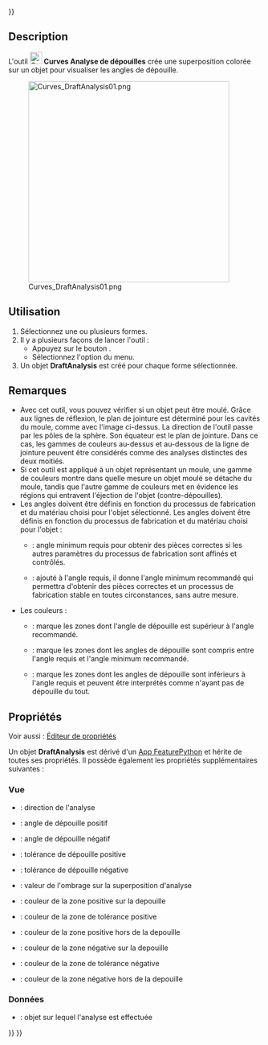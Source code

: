<languages/>
{{UnfinishedDocu{{#translation:}}}}

{{Docnav/fr
|[[Curves_SurfaceAnalysis/fr|Analyse surfacique]]
|[[Curves_TruncateExtend/fr|Tronquer ou étendre]]
|[[Curves_Workbench/fr|Atelier Curves]]
|IconL=Curves_ZebraTool.svg
|IconR=Curves_TruncateExtend.svg
|IconC=Curves_workbench_icon.svg
}}

{{GuiCommand/fr
|Name=Curves DraftAnalysis
|Name/fr=Curves Analyse de dépouilles
|MenuLocation=Surfaces → Draft Analysis
|Workbenches=[[Curves_Workbench/fr|Curves]]
}}

==Description==

L'outil [[Image:Curves_DraftAnalysis.svg|24px]] '''Curves Analyse de dépouilles''' crée une superposition colorée sur un objet pour visualiser les angles de dépouille.

[[Image:Curves_DraftAnalysis01.png|400px]]

{{Caption|Une sphère avec une [[Curves_ReflectLines/fr|ligne de réflexion]] à son équateur (à gauche) et l'objet DraftAnalysis correspondant (à droite)}}

<span id="Usage"></span>
==Utilisation==

# Sélectionnez une ou plusieurs formes.
# Il y a plusieurs façons de lancer l'outil :
#* Appuyez sur le bouton {{Button|[[Image:Curves_DraftAnalysis.svg|16px]] [[Curves_DraftAnalysis/fr|Draft Analysis]]}}.
#* Sélectionnez l'option {{MenuCommand|Surfaces → [[Image:Curves_DraftAnalysis.svg|16px]] Draft Analysis}} du menu.
# Un objet '''DraftAnalysis''' est créé pour chaque forme sélectionnée.

<span id="Notes"></span>
==Remarques==

* Avec cet outil, vous pouvez vérifier si un objet peut être moulé. Grâce aux lignes de réflexion, le plan de jointure est déterminé pour les cavités du moule, comme avec l'image ci-dessus. La direction de l'outil passe par les pôles de la sphère. Son équateur est le plan de jointure. Dans ce cas, les gammes de couleurs au-dessus et au-dessous de la ligne de jointure peuvent être considérés comme des analyses distinctes des deux moitiés.
* Si cet outil est appliqué à un objet représentant un moule, une gamme de couleurs montre dans quelle mesure un objet moulé se détache du moule, tandis que l'autre gamme de couleurs met en évidence les régions qui entravent l'éjection de l'objet (contre-dépouilles).
* Les angles doivent être définis en fonction du processus de fabrication et du matériau choisi pour l'objet sélectionné. Les angles doivent être définis en fonction du processus de fabrication et du matériau choisi pour l'objet :
**   {{PropertyView|Draft Angle1+2}} : angle minimum requis pour obtenir des pièces correctes si les autres paramètres du processus de fabrication sont affinés et contrôlés.
** {{PropertyView|Draft Tol1+2}} : ajouté à l'angle requis, il donne l'angle minimum recommandé qui permettra d'obtenir des pièces correctes et un processus de fabrication stable en toutes circonstances, sans autre mesure.
* Les couleurs :
** {{PropertyView|Color In Draft1+2}} : marque les zones dont l'angle de dépouille est supérieur à l'angle recommandé.
** {{PropertyView|Color In Tolerance1+2}} : marque les zones dont les angles de dépouille sont compris entre l'angle requis et l'angle minimum recommandé.
** {{PropertyView|Color Out Of Draft1+2}} : marque les zones dont les angles de dépouille sont inférieurs à l'angle requis et peuvent être interprétés comme n'ayant pas de dépouille du tout.

<span id="Properties"></span>
==Propriétés==

Voir aussi : [[Property_editor/fr|Éditeur de propriétés]]

<div class="mw-translate-fuzzy">
Un objet '''DraftAnalysis''' est dérivé d'un [[App_FeaturePython/fr|App FeaturePython]] et hérite de toutes ses propriétés. Il possède également les propriétés supplémentaires suivantes :
</div>

<span id="View"></span>
===Vue===

{{TitleProperty|Analysis Options}}

* {{PropertyView|Direction|Vector}} : direction de l'analyse
* {{PropertyView|Draft Angle1|FloatConstraint}} : angle de dépouille positif
* {{PropertyView|Draft Angle2|FloatConstraint}} : angle de dépouille négatif
* {{PropertyView|Draft Tol1|FloatConstraint}} : tolérance de dépouille positive
* {{PropertyView|Draft Tol2|FloatConstraint}} : tolérance de dépouille négative
* {{PropertyView|Shading|FloatConstraint}} : valeur de l'ombrage sur la superposition d'analyse

{{TitleProperty|Colors1 Positive Draft}}

* {{PropertyView|Color In Draft1|Color}} : couleur de la zone positive sur la depouille
* {{PropertyView|Color In Tolerance1|Color}} : couleur de la zone de tolérance positive
* {{PropertyView|Color Out Of Draft1|Color}} : couleur de la zone positive hors de la depouille

{{TitleProperty|Colors2 Negative Draft}}

* {{PropertyView|Color In Draft2|Color}} : couleur de la zone négative sur la depouille
* {{PropertyView|Color In Tolerance2|Color}} : couleur de la zone de tolérance négative
* {{PropertyView|Color Out Of Draft2|Color}} : couleur de la zone négative hors de la depouille

<span id="Data"></span>
===Données===

{{TitleProperty|Analysis Options}}

* {{PropertyData|Source|Link}} : objet sur lequel l'analyse est effectuée


{{Docnav/fr
|[[Curves_SurfaceAnalysis/fr|Analyse surfacique]]
|[[Curves_TruncateExtend/fr|Tronquer ou étendre]]
|[[Curves_Workbench/fr|Atelier Curves]]
|IconL=Curves_ZebraTool.svg
|IconR=Curves_TruncateExtend.svg
|IconC=Curves_workbench_icon.svg
}}

{{Curves Tools navi{{#translation:}}}}
{{Userdocnavi{{#translation:}}}}